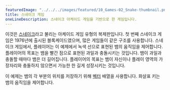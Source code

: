 ---
featuredImage: "../../../images/featured/10_Games-02_Snake-thumbnail.png"
title: 스네이크 게임
oneLineDescription: 스네이크 아케이드 게임을 기반으로 한 게임입니다.
---

이것은 <a href="https://en.wikipedia.org/wiki/Snake_(video_game_genre)" target="_blank">스네이크</a>라고 불리는 아케이드 게임 유형의 복제판입니다. 첫 번째 스네이크 게임은 1976년에 출시된 블록케이드였으며, 많은 게임들이 같은 구조를 사용합니다. 스네이크 게임에서, 플레이어는 이 예제에서 녹색 선으로 표현된 뱀의 움직임을 제어합니다. 플레이어의 목표는 뱀을 빨간 점으로 표현된 과일과 충돌시키는 것입니다. 뱀이 과일과 충돌할 때마다 뱀은 더 길어집니다. 플레이어의 목표는 뱀이 자신이나 플레이 영역의 가장자리와 충돌하지 않으면서 가능한 한 길게 성장시키는 것입니다.

이 예제는 뱀의 각 부분의 위치를 저장하기 위해 <a href="https://p5js.org/reference/#/p5.Vector" target="_blank">벡터</a> 배열을 사용합니다. 화살표 키는 뱀의 움직임을 제어합니다.
